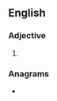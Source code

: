 ==English==

===Adjective===
{{head|en|comparative adjective}}

# {{en-comparative of|bitchy}}

===Anagrams===
* {{anagrams|en|a=bcehiirt|Birchite}}